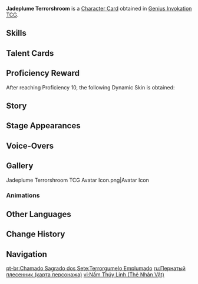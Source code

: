 {{About|the [[Character Card]]|the [[Normal Boss]]|Jadeplume Terrorshroom}}
{{Genius Invokation TCG Infobox
|title       = Jadeplume Terrorshroom
|id          = 002701
|image       = Jadeplume Terrorshroom Character Card.png
|type        = Character Card
|health      = 10
|element     = Dendro
|faction     = Monster
|weapon      = Other Weapons
|source1     = Achieve victory in [[Genius Invokation TCG/Stage/Night Pilot/Jadeplume Terrorshroom's Parade|Jadeplume Terrorshroom's Parade]]
|features    = Jadeplume Terrorshroom
}}
'''Jadeplume Terrorshroom''' is a [[Character Card]] obtained in [[Genius Invokation TCG]].

==Skills==
{{Genius Invokation TCG Skills Table}}

==Talent Cards==
{{Genius Invokation TCG Talent Cards Table}}

==Proficiency Reward==
After reaching Proficiency 10, the following Dynamic Skin is obtained:<br>{{TCG Card|Proliferating Spores|1|golden=1|caption=1}}

==Story==
{{Description|"If you keep silent and listen closely, you can hear the sound of the ruler of the Shroom-Kin inspecting its territory... "|title="Lord of Fungi" Jadeplume Terrorshroom}}

==Stage Appearances==
{{Genius Invokation TCG Stage Appearances}}

==Voice-Overs==
{{VO/Enemy
|enemy                   = Jadeplume Terrorshroom (Character Card)
|vo_01_00_title          = Character Select
|vo_01_01_tx_en          = {{A|vo gcg monster fungus raptor 01 selectonstage 01.ogg}} {{A|vo gcg monster fungus raptor 01 selectonstage 02.ogg}}

|vo_02_00_title          = Volatile Spore Cloud
|vo_02_01_tx_en          = {{A|vo gcg monster fungus raptor 01 elementalart 01.ogg}} {{A|vo gcg monster fungus raptor 01 elementalart 02.ogg}}

|vo_03_00_title          = Feather Spreading
|vo_03_01_tx_en          = {{A|vo gcg monster fungus raptor 01 elementalburst 01.ogg}}

|vo_04_00_title          = Heavy Hit Taken
|vo_04_01_tx_en          = {{A|vo gcg monster fungus raptor 01 hitheavy 01.ogg}} {{A|vo gcg monster fungus raptor 01 hitheavy 02.ogg}}

|vo_05_00_title          = Defeated
|vo_05_01_tx_en          = {{A|vo gcg monster fungus raptor 01 die 01.ogg}} {{A|vo gcg monster fungus raptor 01 die 02.ogg}}
}}

==Gallery==
<gallery>
Jadeplume Terrorshroom TCG Avatar Icon.png|Avatar Icon
</gallery>

===Animations===
{{Preview
|size     = 200px
|file1    = Jadeplume Terrorshroom Dynamic Skin
|caption  = Dynamic Skin Idle Animation
}}

==Other Languages==
{{Other Languages|Transclude=Jadeplume Terrorshroom}}

==Change History==
{{Change History|3.3}}

==Navigation==
{{Genius Invokation TCG Navbox|Character Card Obtainable}}

[[pt-br:Chamado Sagrado dos Sete:Terrorgumelo Emplumado]]
[[ru:Пернатый плесенник (карта персонажа)]]
[[vi:Nấm Thúy Linh (Thẻ Nhân Vật)]]
